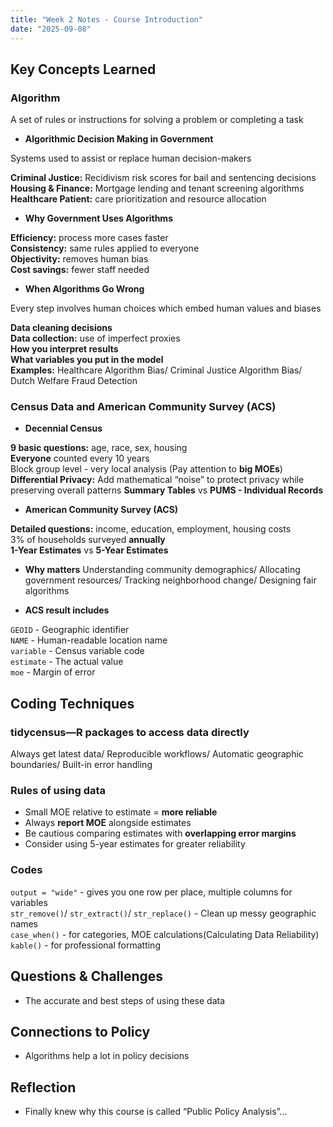 ```yaml
---
title: "Week 2 Notes - Course Introduction"
date: "2025-09-08"
---
```


## Key Concepts Learned
### Algorithm
A set of rules or instructions for solving a problem or completing a task

- **Algorithmic Decision Making in Government**

Systems used to assist or replace human decision-makers 

**Criminal Justice:** Recidivism risk scores for bail and sentencing decisions <br>
**Housing & Finance:** Mortgage lending and tenant screening algorithms <br>
**Healthcare Patient:** care prioritization and resource allocation

- **Why Government Uses Algorithms**

**Efficiency:** process more cases faster <br>
**Consistency:** same rules applied to everyone <br>
**Objectivity:** removes human bias <br>
**Cost savings:** fewer staff needed <br>

- **When Algorithms Go Wrong**

Every step involves human choices which embed human values and biases

**Data cleaning decisions** <br>
**Data collection:** use of imperfect proxies <br>
**How you interpret results** <br>
**What variables you put in the model** <br>
**Examples:** Healthcare Algorithm Bias/ Criminal Justice Algorithm Bias/ Dutch Welfare Fraud Detection


### Census Data and American Community Survey (ACS)
- **Decennial Census**

**9 basic questions:** age, race, sex, housing <br>
**Everyone** counted every 10 years<br>
Block group level - very local analysis (Pay attention to **big MOEs**)<br>
**Differential Privacy:** Add mathematical “noise” to protect privacy while preserving overall patterns
**Summary Tables** vs **PUMS - Individual Records**

- **American Community Survey (ACS)**

**Detailed questions:** income, education, employment, housing costs <br>
3% of households surveyed **annually** <br>
**1-Year Estimates** vs **5-Year Estimates**

- **Why matters**
Understanding community demographics/ Allocating government resources/ Tracking neighborhood change/ Designing fair algorithms

- **ACS result includes**

`GEOID` - Geographic identifier <br>
`NAME` - Human-readable location name <br>
`variable` - Census variable code <br>
`estimate` - The actual value <br>
`moe` - Margin of error <br>

## Coding Techniques
### tidycensus---R packages to access data directly
Always get latest data/ Reproducible workflows/ Automatic geographic boundaries/ Built-in error handling

### Rules of using data
- Small MOE relative to estimate = **more reliable**
- Always **report MOE** alongside estimates
- Be cautious comparing estimates with **overlapping error margins**
- Consider using 5-year estimates for greater reliability

### Codes
`output = "wide"` - gives you one row per place, multiple columns for variables <br>
`str_remove()`/ `str_extract()`/ `str_replace()` - Clean up messy geographic names <br>
`case_when()` - for categories, MOE calculations(Calculating Data Reliability) <br>
`kable()` - for professional formatting

## Questions & Challenges
- The accurate and best steps of using these data

## Connections to Policy
- Algorithms help a lot in policy decisions

## Reflection
- Finally knew why this course is called “Public Policy Analysis”...

